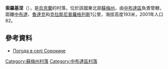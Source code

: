 {{coord|52|9|46|N|34|0|31|E|scale:100000|display=title}}

'''索羅基涅'''（{{lang-uk|Сорокине}}），是[[烏克蘭|烏克蘭]]的村落，位於該國東北部[[蘇梅州|蘇梅州]]，由[[中布達區|中布達區]]負責管轄，距離[[中布達|中布達]]、[[魯達克|魯達克]]和[[克拉斯尼普羅格列斯|克拉斯尼普羅格列斯]]1公里，海拔高度193米，2001年人口82。

==參考資料==
* [http://weather.in.ua/ua/symskaja/24549 Погода в селі Сорокине] {{Wayback|url=http://weather.in.ua/ua/symskaja/24549 |date=20111219231234 }}

{{DEFAULTSORT:Сорокине}}
[[Category:蘇梅州村落|Category:蘇梅州村落]]
[[Category:中布達區村落|Category:中布達區村落]]


{{Sumy-geo-stub}}